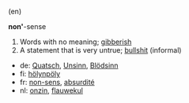 (en)

<b>non'</b>-sense

# Words with no meaning; [[gibberish]]
# A statement that is very untrue; [[bullshit]] (informal)

*de: [[Quatsch]], [[Unsinn]], [[Blödsinn]]
*fi: [[hölynpöly]]
*fr: [[non-sens]], [[absurdité]]
*nl: [[onzin]], [[flauwekul]]